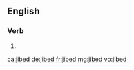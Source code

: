 ==English==

===Verb===
{{head|en|verb form}}

# {{en-past of|jibe}}

[[ca:jibed]]
[[de:jibed]]
[[fr:jibed]]
[[mg:jibed]]
[[vo:jibed]]